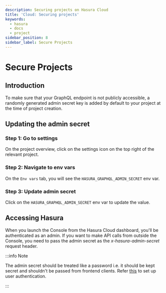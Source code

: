```yaml
---
description: Securing projects on Hasura Cloud
title: 'Cloud: Securing projects'
keywords:
  - hasura
  - docs
  - project
sidebar_position: 8
sidebar_label: Secure Projects
---
```



# Secure Projects

<ProductBadge free standard pro ee />

## Introduction

To make sure that your GraphQL endpoint is not publicly accessible, a randomly generated admin secret key is added by
default to your project at the time of project creation.

## Updating the admin secret

### Step 1: Go to settings

On the project overview, click on the settings icon on the top right of the relevant project.

<Thumbnail src="/img/projects/secure-settings.png" alt="Go to settings" width="865px" />

### Step 2: Navigate to env vars

On the `Env vars` tab, you will see the `HASURA_GRAPHQL_ADMIN_SECRET` env var.

<Thumbnail src="/img/projects/secure-admin-envvar.png" alt="Navigate to env vars" width="1100px" />

### Step 3: Update admin secret

Click on the `HASURA_GRAPHQL_ADMIN_SECRET` env var to update the value.

<Thumbnail src="/img/projects/secure-update-envvar.png" alt="Set admin secret" width="1100px" />

## Accessing Hasura

When you launch the Console from the Hasura Cloud dashboard, you'll be authenticated as an admin. If you want to make
API calls from outside the Console, you need to pass the admin secret as the <em>x-hasura-admin-secret</em> request
header.

:::info Note

The admin secret should be treated like a password i.e. it should be kept secret and shouldn't be passed from frontend
clients. Refer [this](/auth/authentication/index.mdx) to set up user authentication.

:::
